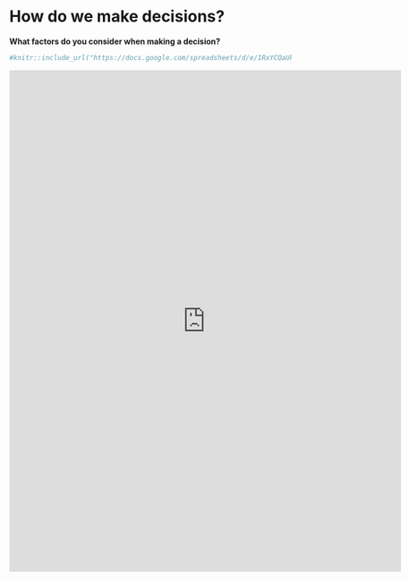 # How do we make decisions? {#quiz}

**What factors do you consider when making a decision?**

```r
#knitr::include_url("https://docs.google.com/spreadsheets/d/e/1RxYCQaUkklkHyiAMPvktNsR5QhG7XhFtOBHZGn2-RIU/pubhtml?gid=665289068&amp")
```

<iframe src="https://docs.google.com/spreadsheets/d/1RxYCQaUkklkHyiAMPvktNsR5QhG7XhFtOBHZGn2-RIU/htmlembed/sheet?gid=665289068&range=B2:20" width="700" height="895" frameborder="0" marginheight="0" marginwidth="0"> </iframe>

